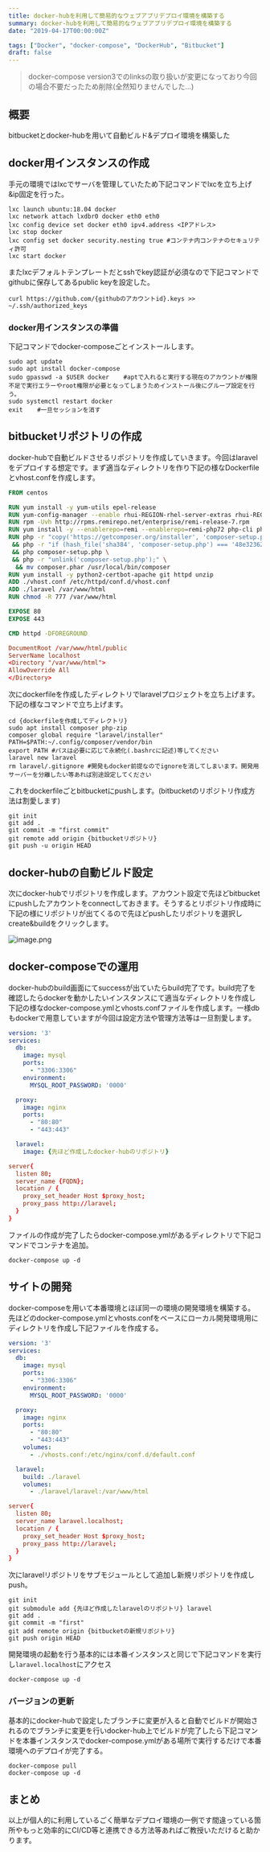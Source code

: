 ```yaml
---
title: docker-hubを利用して簡易的なウェブアプリデプロイ環境を構築する
summary: docker-hubを利用して簡易的なウェブアプリデプロイ環境を構築する
date: "2019-04-17T00:00:00Z"

tags: ["Docker", "docker-compose", "DockerHub", "Bitbucket"]
draft: false
---
```


> docker-compose version3でのlinksの取り扱いが変更になっており今回の場合不要だったため削除(全然知りませんでした…)

## 概要

bitbucketとdocker-hubを用いて自動ビルド&デプロイ環境を構築した

## docker用インスタンスの作成

手元の環境ではlxcでサーバを管理していたため下記コマンドでlxcを立ち上げ&ip固定を行った。

```shell
lxc launch ubuntu:18.04 docker
lxc network attach lxdbr0 docker eth0 eth0
lxc config device set docker eth0 ipv4.address <IPアドレス>
lxc stop docker
lxc config set docker security.nesting true #コンテナ内コンテナのセキュリティ許可
lxc start docker
```

またlxcデフォルトテンプレートだとsshでkey認証が必須なので下記コマンドでgithubに保存してあるpublic keyを設定した。

```shell
curl https://github.com/{githubのアカウントid}.keys >> ~/.ssh/authorized_keys
```

### docker用インスタンスの準備

下記コマンドでdocker-composeごとインストールします。

```shell
sudo apt update
sudo apt install docker-compose
sudo gpasswd -a $USER docker    #aptで入れると実行する現在のアカウントが権限不足で実行エラーやroot権限が必要となってしまうためインストール後にグループ設定を行う。
sudo systemctl restart docker
exit    #一旦セッションを消す
```

## bitbucketリポジトリの作成

docker-hubで自動ビルドさせるリポジトリを作成していきます。今回はlaravelをデプロイする想定です。まず適当なディレクトリを作り下記の様なDockerfileとvhost.confを作成します。

```dockerfile
FROM centos

RUN yum install -y yum-utils epel-release
RUN yum-config-manager --enable rhui-REGION-rhel-server-extras rhui-REGION-rhel-server-optional
RUN rpm -Uvh http://rpms.remirepo.net/enterprise/remi-release-7.rpm
RUN yum install -y --enablerepo=remi --enablerepo=remi-php72 php-cli php-zts php-intl php-mbstring php-dom php-pdo php-mysql php-pgsql php-devel php-gd php-zip
RUN php -r "copy('https://getcomposer.org/installer', 'composer-setup.php');" \
 && php -r "if (hash_file('sha384', 'composer-setup.php') === '48e3236262b34d30969dca3c37281b3b4bbe3221bda826ac6a9a62d6444cdb0dcd0615698a5cbe587c3f0fe57a54d8f5') { echo 'Installer verified'; } else { echo 'Installer corrupt'; unlink('composer-setup.php'); } echo PHP_EOL;" \
 && php composer-setup.php \
 && php -r "unlink('composer-setup.php');" \
  && mv composer.phar /usr/local/bin/composer
RUN yum install -y python2-certbot-apache git httpd unzip
ADD ./vhost.conf /etc/httpd/conf.d/vhost.conf
ADD ./laravel /var/www/html
RUN chmod -R 777 /var/www/html

EXPOSE 80
EXPOSE 443

CMD httpd -DFOREGROUND
```

```conf
DocumentRoot /var/www/html/public
ServerName localhost
<Directory "/var/www/html">
AllowOverride All
</Directory>
```

次にdockerfileを作成したディレクトリでlaravelプロジェクトを立ち上げます。下記の様なコマンドで立ち上げます。

```shell
cd {dockerfileを作成してディレクトリ}
sudo apt install composer php-zip
composer global require "laravel/installer"
PATH=$PATH:~/.config/composer/vendor/bin
export PATH #パスは必要に応じて永続化(.bashrcに記述)等してください
laravel new laravel
rm laravel/.gitignore #開発もdocker前提なのでignoreを消してしまいます。開発用サーバーを分離したい等あれば別途設定してください
```

これをdockerfileごとbitbucketにpushします。(bitbucketのリポジトリ作成方法は割愛します)

```shell
git init
git add .
git commit -m "first commit"
git remote add origin {bitbucketリポジトリ}
git push -u origin HEAD
```

## docker-hubの自動ビルド設定

次にdocker-hubでリポジトリを作成します。アカウント設定で先ほどbitbucketにpushしたアカウントをconnectしておきます。そうするとリポジトリ作成時に下記の様にリポジトリが出てくるので先ほどpushしたリポジトリを選択しcreate&buildをクリックします。

![image.png](/static/images/blog/dhss.png)

## docker-composeでの運用

docker-hubのbuild画面にてsuccessが出ていたらbuild完了です。build完了を確認したらdockerを動かしたいインスタンスにて適当なディレクトリを作成し下記の様なdocker-compose.ymlとvhosts.confファイルを作成します。一様dbもdockerで用意していますが今回は設定方法や管理方法等は一旦割愛します。

```yml
version: '3'
services:
  db:
    image: mysql
    ports:
      - "3306:3306"
    environment:
      MYSQL_ROOT_PASSWORD: '0000'

  proxy:
    image: nginx
    ports:
      - "80:80"
      - "443:443"

  laravel:
    image: {先ほど作成したdocker-hubのリポジトリ}
```

```conf
server{
  listen 80;
  server_name {FQDN};
  location / {
    proxy_set_header Host $proxy_host;
    proxy_pass http://laravel;
  }
}
```

ファイルの作成が完了したらdocker-compose.ymlがあるディレクトリで下記コマンドでコンテナを追加。

```shell
docker-compose up -d
```

## サイトの開発

docker-composeを用いて本番環境とほぼ同一の環境の開発環境を構築する。先ほどのdocker-compose.ymlとvhosts.confをベースにローカル開発環境用にディレクトリを作成し下記ファイルを作成する。

```yml
version: '3'
services:
  db:
    image: mysql
    ports:
      - "3306:3306"
    environment:
      MYSQL_ROOT_PASSWORD: '0000'

  proxy:
    image: nginx
    ports:
      - "80:80"
      - "443:443"
    volumes:
      - ./vhosts.conf:/etc/nginx/conf.d/default.conf

  laravel:
    build: ./laravel
    volumes:
      - ./laravel/laravel:/var/www/html
```

```conf
server{
  listen 80;
  server_name laravel.localhost;
  location / {
    proxy_set_header Host $proxy_host;
    proxy_pass http://laravel;
  }
}
```

次にlaravelリポジトリをサブモジュールとして追加し新規リポジトリを作成しpush。

```shell
git init
git submodule add {先ほど作成したlaravelのリポジトリ} laravel
git add .
git commit -m "first"
git add remote origin {bitbucketの新規リポジトリ}
git push origin HEAD
```

開発環境の起動を行う基本的には本番インスタンスと同じで下記コマンドを実行し`laravel.localhost`にアクセス

```shell
docker-compose up -d
```

### バージョンの更新

基本的にdocker-hubで設定したブランチに変更が入ると自動でビルドが開始されるのでブランチに変更を行いdocker-hub上でビルドが完了したら下記コマンドを本番インスタンスでdocker-compose.ymlがある場所で実行するだけで本番環境へのデプロイが完了する。

```shell
docker-compose pull
docker-compose up -d
```

## まとめ

以上が個人的に利用しているごく簡単なデプロイ環境の一例です間違っている箇所やもっと効率的にCI/CD等と連携できる方法等あればご教授いただけると助かります。
